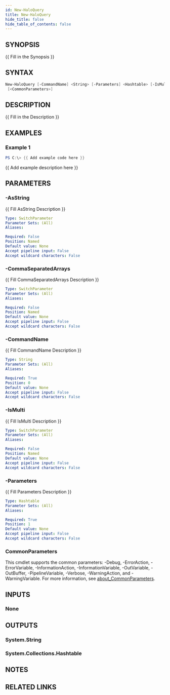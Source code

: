 ```yaml
---
id: New-HaloQuery
title: New-HaloQuery
hide_title: false
hide_table_of_contents: false
---
```


## SYNOPSIS

{{ Fill in the Synopsis }}

## SYNTAX

```powershell
New-HaloQuery [-CommandName] <String> [-Parameters] <Hashtable> [-IsMulti] [-CommaSeparatedArrays] [-AsString]
 [<CommonParameters>]
```

## DESCRIPTION

{{ Fill in the Description }}

## EXAMPLES

### Example 1

```powershell
PS C:\> {{ Add example code here }}
```

{{ Add example description here }}

## PARAMETERS

### -AsString

{{ Fill AsString Description }}

```yaml
Type: SwitchParameter
Parameter Sets: (All)
Aliases:

Required: False
Position: Named
Default value: None
Accept pipeline input: False
Accept wildcard characters: False
```

### -CommaSeparatedArrays

{{ Fill CommaSeparatedArrays Description }}

```yaml
Type: SwitchParameter
Parameter Sets: (All)
Aliases:

Required: False
Position: Named
Default value: None
Accept pipeline input: False
Accept wildcard characters: False
```

### -CommandName

{{ Fill CommandName Description }}

```yaml
Type: String
Parameter Sets: (All)
Aliases:

Required: True
Position: 0
Default value: None
Accept pipeline input: False
Accept wildcard characters: False
```

### -IsMulti

{{ Fill IsMulti Description }}

```yaml
Type: SwitchParameter
Parameter Sets: (All)
Aliases:

Required: False
Position: Named
Default value: None
Accept pipeline input: False
Accept wildcard characters: False
```

### -Parameters

{{ Fill Parameters Description }}

```yaml
Type: Hashtable
Parameter Sets: (All)
Aliases:

Required: True
Position: 1
Default value: None
Accept pipeline input: False
Accept wildcard characters: False
```

### CommonParameters

This cmdlet supports the common parameters: -Debug, -ErrorAction, -ErrorVariable, -InformationAction, -InformationVariable, -OutVariable, -OutBuffer, -PipelineVariable, -Verbose, -WarningAction, and -WarningVariable. For more information, see [about_CommonParameters](http://go.microsoft.com/fwlink/?LinkID=113216).

## INPUTS

### None

## OUTPUTS

### System.String

### System.Collections.Hashtable

## NOTES

## RELATED LINKS
